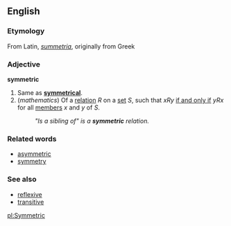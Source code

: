 ==English==

===Etymology===
From Latin, ''[[summetria]]'', originally from Greek

===Adjective===
'''symmetric'''

#Same as '''[[symmetrical]]'''.
#(''mathematics'') Of a [[relation]] ''R'' on a [[set]] ''S'', such that ''xRy'' [[if and only if]] ''yRx'' for all [[member]]s ''x'' and ''y'' of ''S''.
#:''"Is a sibling of" is a '''symmetric''' relation.''

===Related words===
*[[asymmetric]]
*[[symmetry]]

===See also===
*[[reflexive]]<!--mathematics sense-->
*[[transitive]]<!--mathematics sense-->

[[pl:Symmetric]]